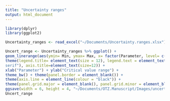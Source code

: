```yaml
---
title: "Uncertainty ranges"
output: html_document
---
```


```r
library(dplyr)
library(ggplot2)
```

```r
Uncertainty_ranges <- read_excel("~/Documents/Uncertainty.ranges.xlsx")
```

```r
Uncert_range <- Uncertainty_ranges %>% ggplot() +
geom_linerange(aes(ymin= Min, ymax= Max, x= factor(Parameter, level= c('Mortality', 'Biomass', 'Fishing Costs', 'Price')))) + 
theme(legend.title= element_text(size = 12), legend.text = element_text(size= 10), axis.text=element_text(size=10, family= "Helvetica
serif"), axis.title=element_text(size=12)) + 
xlab("Parameter") + ylab("Critical value range") + 
theme_bw() + theme(panel.border = element_blank()) +
theme(axis.line = element_line(colour = "black")) +
theme(panel.grid.major = element_blank(), panel.grid.minor = element_blank()) + 
ggsave(width = 6, height = 4, "~/Documents/OTZ.Manuscript/Images/uncertainty.ranges.jpeg")
Uncert_range
```

